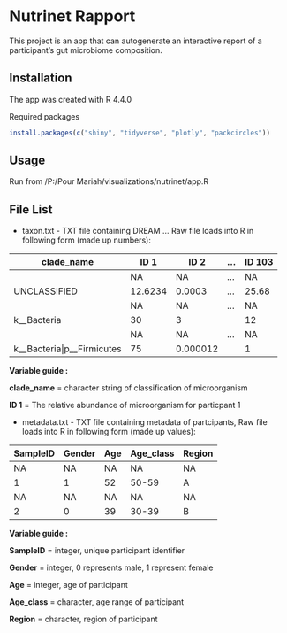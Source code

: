 # Nutrinet Rapport

This project is an app that can autogenerate an interactive report of a participant's gut microbiome composition.

## Installation

The app was created with R 4.4.0

Required packages

``` r
install.packages(c("shiny", "tidyverse", "plotly", "packcircles"))
```

## Usage

Run from /P:/Pour Mariah/visualizations/nutrinet/app.R

## File List

-   taxon.txt - TXT file containing DREAM ... Raw file loads into R in following form (made up numbers):

| clade_name                     | ID 1    | ID 2     | ... | ID 103 |
|--------------------------------|---------|----------|-----|--------|
|                                | NA      | NA       | ... | NA     |
| UNCLASSIFIED                   | 12.6234 | 0.0003   | ... | 25.68  |
|                                | NA      | NA       | ... | NA     |
| k\_\_Bacteria                  | 30      | 3        |     | 12     |
|                                | NA      | NA       | ... | NA     |
| k\_\_Bacteria\|p\_\_Firmicutes | 75      | 0.000012 |     | 1      |

**Variable guide :**

**clade_name** = character string of classification of microorganism

**ID 1** = The relative abundance of microorganism for particpant 1

-   metadata.txt - TXT file containing metadata of partcipants, Raw file loads into R in following form (made up values):

| SampleID | Gender | Age | Age_class | Region |
|----------|--------|-----|-----------|--------|
| NA       | NA     | NA  | NA        | NA     |
| 1        | 1      | 52  | 50-59     | A      |
| NA       | NA     | NA  | NA        | NA     |
| 2        | 0      | 39  | 30-39     | B      |

**Variable guide :**

**SampleID** = integer, unique participant identifier

**Gender** = integer, 0 represents male, 1 represent female

**Age** = integer, age of participant

**Age_class** = character, age range of participant

**Region** = character, region of participant
